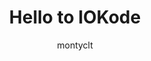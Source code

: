 ---
title: Hello to IOKode
slug: hello
author: montyclt
publishDate: 2023-10-10
license: cc-by-4
discussionId: 1
tags:
 - blog
---